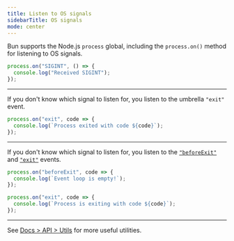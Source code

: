 ---
title: Listen to OS signals
sidebarTitle: OS signals
mode: center
---

Bun supports the Node.js `process` global, including the `process.on()` method for listening to OS signals.

```ts
process.on("SIGINT", () => {
  console.log("Received SIGINT");
});
```

---

If you don't know which signal to listen for, you listen to the umbrella `"exit"` event.

```ts
process.on("exit", code => {
  console.log(`Process exited with code ${code}`);
});
```

---

If you don't know which signal to listen for, you listen to the [`"beforeExit"`](https://nodejs.org/api/process.html#event-beforeexit) and [`"exit"`](https://nodejs.org/api/process.html#event-exit) events.

```ts
process.on("beforeExit", code => {
  console.log(`Event loop is empty!`);
});

process.on("exit", code => {
  console.log(`Process is exiting with code ${code}`);
});
```

---

See [Docs > API > Utils](https://bun.com/docs/api/utils) for more useful utilities.
